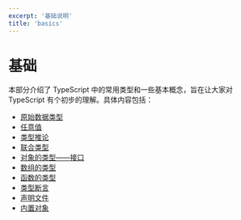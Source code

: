 ```yaml
---
excerpt: '基础说明'
title: 'basics'
---
```

# 基础

本部分介绍了 TypeScript 中的常用类型和一些基本概念，旨在让大家对 TypeScript 有个初步的理解。具体内容包括：

- [原始数据类型](typescript/basics/primitive-data-types)
- [任意值](typescript/basics/any)
- [类型推论](typescript/basics/type-inference)
- [联合类型](typescript/basics/union-types)
- [对象的类型——接口](typescript/basics/type-of-object-interfaces)
- [数组的类型](typescript/basics/type-of-array)
- [函数的类型](typescript/basics/type-of-function)
- [类型断言](typescript/basics/ype-assertion)
- [声明文件](typescript/basics/declaration-files)
- [内置对象](typescript/basics/built-in-objects)